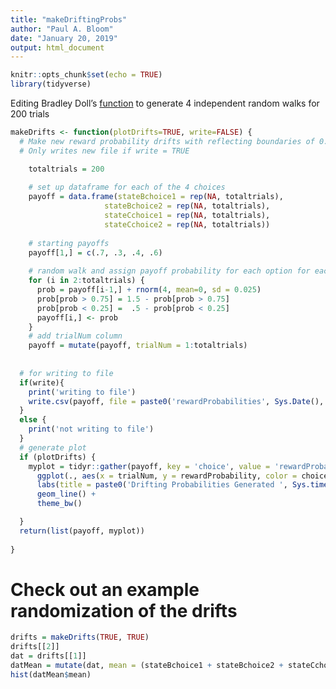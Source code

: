 ```yaml
---
title: "makeDriftingProbs"
author: "Paul A. Bloom"
date: "January 20, 2019"
output: html_document
---
```


```r
knitr::opts_chunk$set(echo = TRUE)
library(tidyverse)
```

Editing Bradley Doll's [function](https://github.com/dollbb/estRLParam/blob/master/Rcode/makeDrifts.R) to generate 4 independent random walks for 200 trials

```r
makeDrifts <- function(plotDrifts=TRUE, write=FALSE) {
  # Make new reward probability drifts with reflecting boundaries of 0.25 and 0.75 for all 4 choices
  # Only writes new file if write = TRUE

    totaltrials = 200
    
    # set up dataframe for each of the 4 choices
    payoff = data.frame(stateBchoice1 = rep(NA, totaltrials),
                     stateBchoice2 = rep(NA, totaltrials),
                     stateCchoice1 = rep(NA, totaltrials),
                     stateCchoice2 = rep(NA, totaltrials))
    
    # starting payoffs
    payoff[1,] = c(.7, .3, .4, .6)
    
    # random walk and assign payoff probability for each option for each trial
    for (i in 2:totaltrials) {
      prob = payoff[i-1,] + rnorm(4, mean=0, sd = 0.025)
      prob[prob > 0.75] = 1.5 - prob[prob > 0.75]
      prob[prob < 0.25] =  .5 - prob[prob < 0.25]
      payoff[i,] <- prob
    }
    # add trialNum column
    payoff = mutate(payoff, trialNum = 1:totaltrials)
    
    
  # for writing to file  
  if(write){
    print('writing to file')  
    write.csv(payoff, file = paste0('rewardProbabilities', Sys.Date(), '.csv'), row.names = FALSE)
  }
  else {
    print('not writing to file')
  }
  # generate plot
  if (plotDrifts) {
    myplot = tidyr::gather(payoff, key = 'choice', value = 'rewardProbability', stateBchoice1:stateCchoice2) %>%
      ggplot(., aes(x = trialNum, y = rewardProbability, color = choice)) + 
      labs(title = paste0('Drifting Probabilities Generated ', Sys.time())) +
      geom_line() + 
      theme_bw()

  } 
  return(list(payoff, myplot))
  
}
```

# Check out an example randomization of the drifts

```r
drifts = makeDrifts(TRUE, TRUE)
drifts[[2]]
dat = drifts[[1]]
datMean = mutate(dat, mean = (stateBchoice1 + stateBchoice2 + stateCchoice1 + stateCchoice2)/4)
hist(datMean$mean)

```

